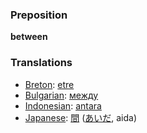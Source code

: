 === Preposition ===

'''between'''

=== Translations ===
*[[Breton]]: [[etre]]
*[[Bulgarian]]: [[между]]
*[[Indonesian]]: [[antara]]
*[[Japanese]]: [[間]] ([[あいだ]], aida)